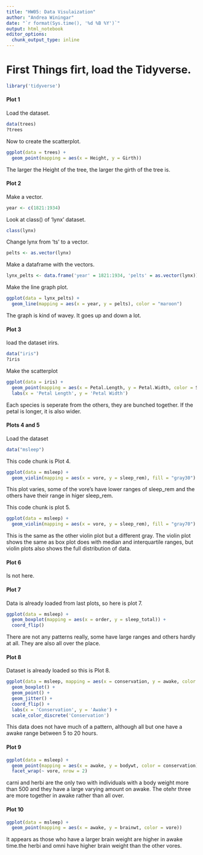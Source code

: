 ```yaml
---
title: "HW05: Data Visulaization"
author: "Andrea Winingar"
date: "`r format(Sys.time(), '%d %B %Y')`"
output: html_notebook
editor_options: 
  chunk_output_type: inline
---
```


# First Things firt, load the Tidyverse.

```r
library('tidyverse')
```

#### Plot 1

Load the dataset.

```r
data(trees)
?trees
```


Now to create the scatterplot.

```r
ggplot(data = trees) +
  geom_point(mapping = aes(x = Height, y = Girth))
```

The larger the Height of the tree, the larger the girth of the tree is. 

#### Plot 2

Make a vector.

```r
year <- c(1821:1934)
```

Look at class() of 'lynx' dataset.

```r
class(lynx)
```

Change lynx from 'ts' to a vector.

```r
pelts <- as.vector(lynx)
```

Make a dataframe with the vectors.

```r
lynx_pelts <- data.frame('year' = 1821:1934, 'pelts' = as.vector(lynx)) 
```

Make the line graph plot.

```r
ggplot(data = lynx_pelts) +
  geom_line(mapping = aes(x = year, y = pelts), color = "maroon")
```

The graph is kind of wavey. It goes up and down a lot.

#### Plot 3

load the dataset irirs.

```r
data("iris")
?iris
```

Make the scatterplot

```r
ggplot(data = iris) +
  geom_point(mapping = aes(x = Petal.Length, y = Petal.Width, color = Species, shape = Species), size = 2) + 
  labs(x = 'Petal Length', y = 'Petal Width')

```

Each species is seperate from the others, they are bunched together. If the petal is longer, it is also wider.

#### Plots 4 and 5

Load the dataset

```r
data("msleep")
```

This code chunk is Plot 4.

```r
ggplot(data = msleep) +
  geom_violin(mapping = aes(x = vore, y = sleep_rem), fill = "gray30")
```

This plot varies, some of the vore's have lower ranges of sleep_rem and the others have their range in higer sleep_rem.

This code chunk is plot 5.

```r
ggplot(data = msleep) +
  geom_violin(mapping = aes(x = vore, y = sleep_rem), fill = "gray70")
```

This is the same as the other violin plot but a different gray. The violin plot shows the same as box plot does with median and interquartile ranges, but violin plots also shows the full distribution of data.

#### Plot 6

Is not here.

#### Plot 7

Data is already loaded from last plots, so here is plot 7.

```r
ggplot(data = msleep) +
  geom_boxplot(mapping = aes(x = order, y = sleep_total)) +
  coord_flip()
```

There are not any patterns really, some have large ranges and others hardly at all. They are also all over the place.

#### Plot 8

Dataset is already loaded so this is Plot 8.

```r
ggplot(data = msleep, mapping = aes(x = conservation, y = awake, color = conservation)) +
  geom_boxplot() +
  geom_point() +
  geom_jitter() +
  coord_flip() +
  labs(x = 'Conservation', y = 'Awake') +
  scale_color_discrete('Conservation')
```

This data does not have much of a pattern, although all but one have a awake range between 5 to 20 hours.

#### Plot 9

```r
ggplot(data = msleep) +
  geom_point(mapping = aes(x = awake, y = bodywt, color = conservation)) +
  facet_wrap(~ vore, nrow = 2)
```

carni and herbi are the only two with individuals with a body weight more than 500 and they have a large varying amount on awake. The otehr three are more together in awake rather than all over.

#### Plot 10

```r
ggplot(data = msleep) +
  geom_point(mapping = aes(x = awake, y = brainwt, color = vore))
```

It appears as those who have a larger brain weight are higher in awake time.the herbi and omni have higher brain weight than the other vores. 
